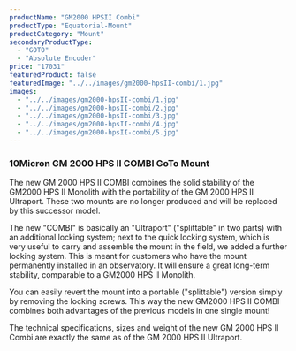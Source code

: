 ```yaml
---
productName: "GM2000 HPSII Combi"
productType: "Equatorial-Mount"
productCategory: "Mount"
secondaryProductType:
  - "GOTO"
  - "Absolute Encoder"
price: "17031"
featuredProduct: false
featuredImage: "../../images/gm2000-hpsII-combi/1.jpg"
images:
  - "../../images/gm2000-hpsII-combi/1.jpg"
  - "../../images/gm2000-hpsII-combi/2.jpg"
  - "../../images/gm2000-hpsII-combi/3.jpg"
  - "../../images/gm2000-hpsII-combi/4.jpg"
  - "../../images/gm2000-hpsII-combi/5.jpg"
---
```


### 10Micron GM 2000 HPS II COMBI GoTo Mount

The new GM 2000 HPS II COMBI combines the solid stability of the GM2000 HPS II Monolith with the portability of the GM 2000 HPS II Ultraport. These two mounts are no longer produced and will be replaced by this successor model.

The new "COMBI" is basically an "Ultraport" ("splittable" in two parts) with an additional locking system; next to the quick locking system, which is very useful to carry and assemble the mount in the field, we added a further locking system. This is meant for customers who have the mount permanently installed in an observatory. It will ensure a great long-term stability, comparable to a GM2000 HPS II Monolith.

You can easily revert the mount into a portable ("splittable") version simply by removing the locking screws. This way the new GM2000 HPS II COMBI combines both advantages of the previous models in one single mount!

The technical specifications, sizes and weight of the new GM 2000 HPS II Combi are exactly the same as of the GM 2000 HPS II Ultraport.

